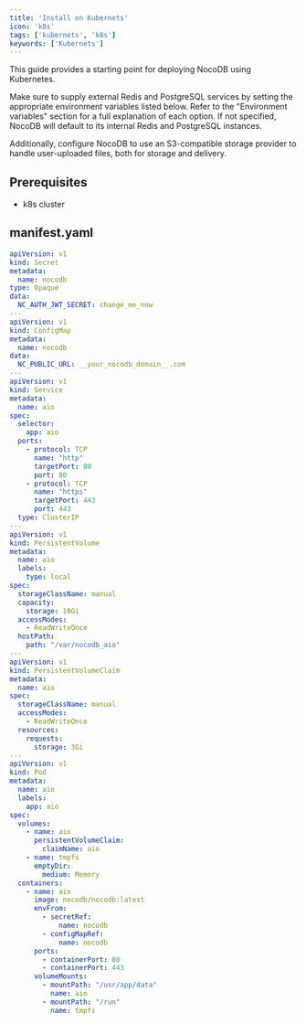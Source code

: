 ```yaml
---
title: 'Install on Kubernets'
icon: 'k8s'
tags: ['kubernets', 'k8s']
keywords: ['Kubernets']
---
```


This guide provides a starting point for deploying NocoDB using Kubernetes.

Make sure to supply external Redis and PostgreSQL services by setting the appropriate environment variables listed below. Refer to the "Environment variables" section for a full explanation of each option.
If not specified, NocoDB will default to its internal Redis and PostgreSQL instances.

Additionally, configure NocoDB to use an S3-compatible storage provider to handle user-uploaded files, both for storage and delivery.

## Prerequisites

- k8s cluster

## manifest.yaml

```yaml
apiVersion: v1
kind: Secret
metadata:
  name: nocodb
type: Opaque
data:
  NC_AUTH_JWT_SECRET: change_me_now
---
apiVersion: v1
kind: ConfigMap
metadata:
  name: nocodb
data:
  NC_PUBLIC_URL: __your_nocodb_domain__.com
---
apiVersion: v1
kind: Service
metadata:
  name: aio
spec:
  selector:
    app: aio
  ports:
    - protocol: TCP
      name: "http"
      targetPort: 80
      port: 80
    - protocol: TCP
      name: "https"
      targetPort: 443
      port: 443
  type: ClusterIP
---
apiVersion: v1
kind: PersistentVolume
metadata:
  name: aio
  labels:
    type: local
spec:
  storageClassName: manual
  capacity:
    storage: 10Gi
  accessModes:
    - ReadWriteOnce
  hostPath:
    path: "/var/nocodb_aio"
---
apiVersion: v1
kind: PersistentVolumeClaim
metadata:
  name: aio
spec:
  storageClassName: manual
  accessModes:
    - ReadWriteOnce
  resources:
    requests:
      storage: 3Gi
---
apiVersion: v1
kind: Pod
metadata:
  name: aio
  labels:
    app: aio
spec:
  volumes:
    - name: aio
      persistentVolumeClaim:
        claimName: aio
    - name: tmpfs
      emptyDir:
        medium: Memory
  containers:
    - name: aio
      image: nocodb/nocodb:latest
      envFrom:
        - secretRef:
            name: nocodb
        - configMapRef:
            name: nocodb
      ports:
        - containerPort: 80
        - containerPort: 443
      volumeMounts:
        - mountPath: "/usr/app/data"
          name: aio
        - mountPath: "/run"
          name: tmpfs
```
